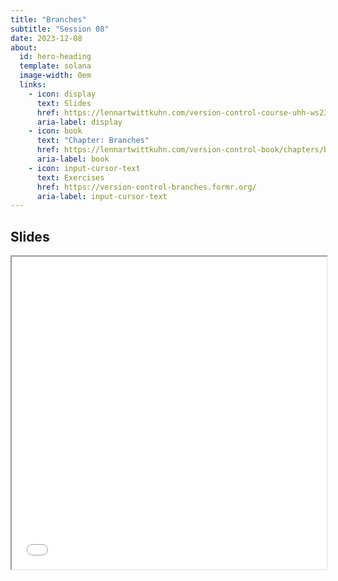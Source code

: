 ```yaml
---
title: "Branches"
subtitle: "Session 08"
date: 2023-12-08
about:
  id: hero-heading
  template: solana
  image-width: 0em
  links:
    - icon: display
      text: Slides
      href: https://lennartwittkuhn.com/version-control-course-uhh-ws23/sessions/slides_session08.html
      aria-label: display
    - icon: book
      text: "Chapter: Branches"
      href: https://lennartwittkuhn.com/version-control-book/chapters/branches.html
      aria-label: book
    - icon: input-cursor-text
      text: Exercises
      href: https://version-control-branches.formr.org/
      aria-label: input-cursor-text
---
```


::: {#hero-heading}
:::

## Slides

```{=html}
<iframe width="100%" height=500 src="slides_session08.html"></iframe>
```

